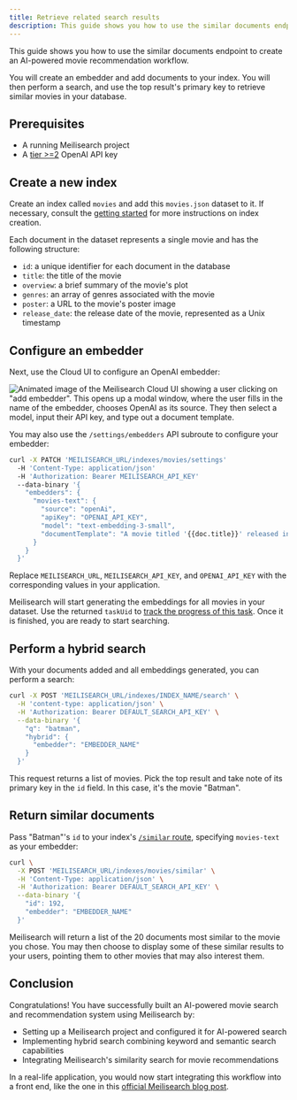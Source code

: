 ```yaml
---
title: Retrieve related search results
description: This guide shows you how to use the similar documents endpoint to create an AI-powered movie recommendation workflow.
---
```


This guide shows you how to use the similar documents endpoint to create an AI-powered movie recommendation workflow.

You will create an embedder and add documents to your index. You will then perform a search, and use the top result's primary key to retrieve similar movies in your database.

## Prerequisites

- A running Meilisearch project
- A [tier >=2](https://platform.openai.com/docs/guides/rate-limits#usage-tiers) OpenAI API key  

## Create a new index

Create an index called `movies` and add this <ButtonLink as="a" id="downloadMovie" href="/movies.json" download="movies.json">`movies.json`</ButtonLink> dataset to it. If necessary, consult the [getting started](/learn/getting_started/cloud_quick_start) for more instructions on index creation.

Each document in the dataset represents a single movie and has the following structure:

- `id`: a unique identifier for each document in the database
- `title`: the title of the movie
- `overview`: a brief summary of the movie's plot
- `genres`: an array of genres associated with the movie
- `poster`: a URL to the movie's poster image
- `release_date`: the release date of the movie, represented as a Unix timestamp

## Configure an embedder

Next, use the Cloud UI to configure an OpenAI embedder:

![Animated image of the Meilisearch Cloud UI showing a user clicking on "add embedder". This opens up a modal window, where the user fills in the name of the embedder, chooses OpenAI as its source. They then select a model, input their API key, and type out a document template.](/assets/images/similar-guide/01-add-embedder-ui.gif)

You may also use the `/settings/embedders` API subroute to configure your embedder:

```sh
curl -X PATCH 'MEILISEARCH_URL/indexes/movies/settings' 
  -H 'Content-Type: application/json' 
  -H 'Authorization: Bearer MEILISEARCH_API_KEY' 
  --data-binary '{
    "embedders": {
      "movies-text": {
        "source": "openAi",
        "apiKey": "OPENAI_API_KEY",
        "model": "text-embedding-3-small",
        "documentTemplate": "A movie titled '{{doc.title}}' released in {{ doc.release_date }}. The movie genres are: {{doc.genres}}. The story is about: {{doc.overview|truncatewords: 20}}"
      }
    }
  }'
```

Replace `MEILISEARCH_URL`, `MEILISEARCH_API_KEY`, and `OPENAI_API_KEY` with the corresponding values in your application.

Meilisearch will start generating the embeddings for all movies in your dataset. Use the returned `taskUid` to [track the progress of this task](/learn/async/asynchronous_operations). Once it is finished, you are ready to start searching.

## Perform a hybrid search

With your documents added and all embeddings generated, you can perform a search:

```sh
curl -X POST 'MEILISEARCH_URL/indexes/INDEX_NAME/search' \
  -H 'content-type: application/json' \
  -H 'Authorization: Bearer DEFAULT_SEARCH_API_KEY' \
  --data-binary '{
    "q": "batman",
    "hybrid": {
      "embedder": "EMBEDDER_NAME"
    }
  }'
```

This request returns a list of movies. Pick the top result and take note of its primary key in the `id` field. In this case, it's the movie "Batman".

## Return similar documents

Pass "Batman"'s `id` to your index's [`/similar` route](/reference/api/similar), specifying `movies-text` as your embedder:

```sh
curl \
  -X POST 'MEILISEARCH_URL/indexes/movies/similar' \
  -H 'Content-Type: application/json' \
  -H 'Authorization: Bearer DEFAULT_SEARCH_API_KEY' \
  --data-binary '{
    "id": 192,
    "embedder": "EMBEDDER_NAME"
  }'
```

Meilisearch will return a list of the 20 documents most similar to the movie you chose. You may then choose to display some of these similar results to your users, pointing them to other movies that may also interest them.

## Conclusion

Congratulations! You have successfully built an AI-powered movie search and recommendation system using Meilisearch by:

- Setting up a Meilisearch project and configured it for AI-powered search
- Implementing hybrid search combining keyword and semantic search capabilities
- Integrating Meilisearch's similarity search for movie recommendations

In a real-life application, you would now start integrating this workflow into a front end, like the one in this [official Meilisearch blog post](https://www.meilisearch.com/blog/add-ai-powered-search-to-react).
